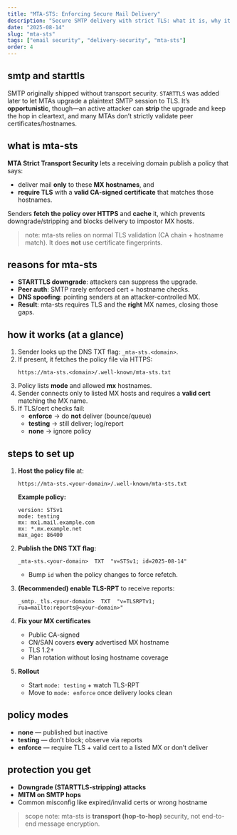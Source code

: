 ```yaml
---
title: "MTA-STS: Enforcing Secure Mail Delivery"
description: "Secure SMTP delivery with strict TLS: what it is, why it exists, how to roll it out."
date: "2025-08-14"
slug: "mta-sts"
tags: ["email security", "delivery-security", "mta-sts"]
order: 4
---
```


## smtp and starttls

SMTP originally shipped without transport security. `STARTTLS` was added later to let MTAs upgrade a plaintext SMTP session to TLS. It’s **opportunistic**, though—an active attacker can **strip** the upgrade and keep the hop in cleartext, and many MTAs don’t strictly validate peer certificates/hostnames.

## what is mta-sts

**MTA Strict Transport Security** lets a receiving domain publish a policy that says:

- deliver mail **only** to these **MX hostnames**, and
- **require TLS** with a **valid CA-signed certificate** that matches those hostnames.

Senders **fetch the policy over HTTPS** and **cache** it, which prevents downgrade/stripping and blocks delivery to impostor MX hosts.

> note: mta-sts relies on normal TLS validation (CA chain + hostname match). It does **not** use certificate fingerprints.

## reasons for mta-sts

- **STARTTLS downgrade**: attackers can suppress the upgrade.
- **Peer auth**: SMTP rarely enforced cert + hostname checks.
- **DNS spoofing**: pointing senders at an attacker-controlled MX.
- **Result**: mta-sts requires TLS and the **right** MX names, closing those gaps.

## how it works (at a glance)

1. Sender looks up the DNS TXT flag: `_mta-sts.<domain>`.
2. If present, it fetches the policy file via HTTPS:
   ```
   https://mta-sts.<domain>/.well-known/mta-sts.txt
   ```
3. Policy lists **mode** and allowed **mx** hostnames.
4. Sender connects only to listed MX hosts and requires a **valid cert** matching the MX name.
5. If TLS/cert checks fail:
   - **enforce** → do **not** deliver (bounce/queue)
   - **testing** → still deliver; log/report
   - **none** → ignore policy

## steps to set up

1) **Host the policy file** at:
   ```
   https://mta-sts.<your-domain>/.well-known/mta-sts.txt
   ```

   **Example policy:**
   ```
   version: STSv1
   mode: testing
   mx: mx1.mail.example.com
   mx: *.mx.example.net
   max_age: 86400
   ```

2) **Publish the DNS TXT flag:**
   ```
   _mta-sts.<your-domain>  TXT  "v=STSv1; id=2025-08-14"
   ```
   - Bump `id` when the policy changes to force refetch.

3) **(Recommended) enable TLS-RPT** to receive reports:
   ```
   _smtp._tls.<your-domain>  TXT  "v=TLSRPTv1; rua=mailto:reports@<your-domain>"
   ```

4) **Fix your MX certificates**
   - Public CA-signed
   - CN/SAN covers **every** advertised MX hostname
   - TLS 1.2+
   - Plan rotation without losing hostname coverage

5) **Rollout**
   - Start `mode: testing` + watch TLS-RPT
   - Move to `mode: enforce` once delivery looks clean

## policy modes

- **none** — published but inactive
- **testing** — don’t block; observe via reports
- **enforce** — require TLS + valid cert to a listed MX or don’t deliver

## protection you get

- **Downgrade (STARTTLS-stripping) attacks**
- **MITM on SMTP hops**
- Common misconfig like expired/invalid certs or wrong hostname

> scope note: mta-sts is **transport (hop-to-hop)** security, not end-to-end message encryption.
